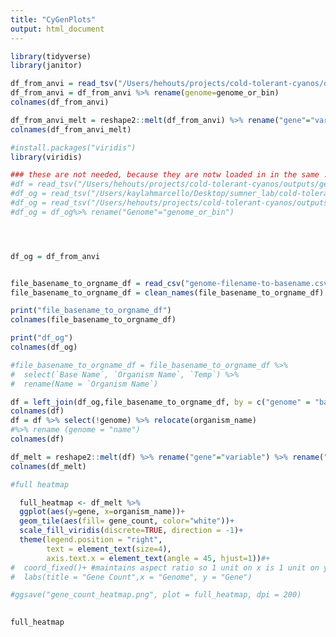 ```yaml
---
title: "CyGenPlots"
output: html_document
---
```

```r
library(tidyverse)
library(janitor)
```

```r
df_from_anvi = read_tsv("/Users/hehouts/projects/cold-tolerant-cyanos/outputs/gene-hits/gene_hit_matrix_output.tsv")
df_from_anvi = df_from_anvi %>% rename(genome=genome_or_bin)
colnames(df_from_anvi)
```

```r
df_from_anvi_melt = reshape2::melt(df_from_anvi) %>% rename("gene"="variable") %>% rename("gene_count"="value")
colnames(df_from_anvi_melt)
```



```r
#install.packages("viridis")
library(viridis)
```

```r


### these are not needed, because they are notw loaded in in the same .Rmd that they are used in 
#df = read_tsv("/Users/hehouts/projects/cold-tolerant-cyanos/outputs/gene-hits/gene_hit_matrix_output.tsv")
#df_og = read_tsv("/Users/kaylahmarcello/Desktop/sumner_lab/cold-tolerant-cyanos/outputs/gene-hits/gene_hit_matrix_output.tsv")
#df_og = read_tsv("/Users/hehouts/projects/cold-tolerant-cyanos/outputs/gene-hits/gene_hit_matrix_output.tsv")
#df_og = df_og%>% rename("Genome"="genome_or_bin")




df_og = df_from_anvi


file_basename_to_orgname_df = read_csv("genome-filename-to-basename.csv")
file_basename_to_orgname_df = clean_names(file_basename_to_orgname_df)
```

```r
print("file_basename_to_orgname_df")
colnames(file_basename_to_orgname_df)

print("df_og")
colnames(df_og)
```

```r
#file_basename_to_orgname_df = file_basename_to_orgname_df %>%
#  select(`Base Name`, `Organism Name`, `Temp`) %>%
#  rename(Name = `Organism Name`)

df = left_join(df_og,file_basename_to_orgname_df, by = c("genome" = "base_name"))
colnames(df)
df = df %>% select(!genome) %>% relocate(organism_name)
#%>% rename (genome = "name")
colnames(df)
```
```r
df_melt = reshape2::melt(df) %>% rename("gene"="variable") %>% rename("gene_count"="value") %>%  mutate(gene_count = as.factor(gene_count))
colnames(df_melt)

```





```r
#full heatmap

  full_heatmap <- df_melt %>%
  ggplot(aes(y=gene, x=organism_name))+
  geom_tile(aes(fill= gene_count, color="white"))+
  scale_fill_viridis(discrete=TRUE, direction = -1)+
  theme(legend.position = "right",
        text = element_text(size=4),
        axis.text.x = element_text(angle = 45, hjust=1))#+
#  coord_fixed()+ #maintains aspect ratio so 1 unit on x is 1 unit on y
#  labs(title = "Gene Count",x = "Genome", y = "Gene")

#ggsave("gene_count_heatmap.png", plot = full_heatmap, dpi = 200)
 

full_heatmap 
```

